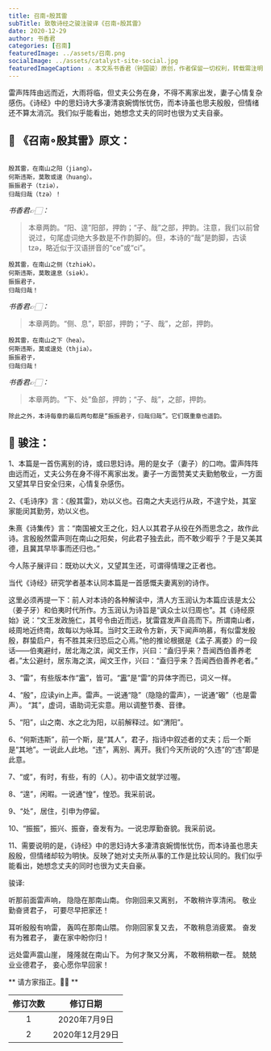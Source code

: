 ```yaml
---
title: 召南∘殷其雷
subTitle: 致敬诗经之骏注骏译《召南∘殷其雷》 
date: 2020-12-29 
author: 书香君
categories: [召南]
featuredImage: ../assets/召南.png
socialImage: ../assets/catalyst-site-social.jpg
featuredImageCaption: ⚠️️ 本文系书香君（钟国骏）原创，作者保留一切权利，转载需注明出处。
---
```


雷声阵阵由远而近，大雨将临，但丈夫公务在身，不得不离家出发，妻子心情复杂感伤。《诗经》中的思妇诗大多凄清哀婉惆怅忧伤，而本诗虽也思夫殷殷，但情绪还不算太消沉。我们似乎能看出，她想念丈夫的同时也很为丈夫自豪。

## 🌼 《召南∘殷其雷》原文：
```

殷其雷，在南山之阳（jiang）。
何斯违斯，莫敢或遑（huang）。
振振君子（tziə），
归哉归哉（tzə）！

```
*书香君👉🏻：* 

> 本章两韵。“阳、遑”阳部，押韵；“子、哉”之部，押韵。注意，我们以前曾说过，句尾虚词绝大多数是不作韵脚的。但，本诗的“哉”是韵脚，古读tzə，略近似于汉语拼音的“ce”或“ci”。

```
殷其雷，在南山之侧（tzhiək）。
何斯违斯，莫敢遑息（siək）。
振振君子，
归哉归哉！

```
*书香君👉🏻：* 

> 本章两韵。“侧、息”，职部，押韵；“子、哉”，之部，押韵。

```
殷其雷，在南山之下（hea）。
何斯违斯，莫或遑处（thjia）。
振振君子，
归哉归哉！

```
*书香君👉🏻：* 

> 本章两韵。“下、处”鱼部，押韵；“子、哉”，之部，押韵。

```
除此之外，本诗每章的最后两句都是“振振君子，归哉归哉”。它们既重章也遥韵。

```
## 🍁️ 骏注：

1、本篇是一首伤离别的诗，或曰思妇诗。用的是女子（妻子）的口吻。雷声阵阵由远而近，丈夫公务在身不得不离家出发。妻子一方面赞美丈夫勤勉敬业，一方面又望其早日安全归来，心情复杂感伤。

2、《毛诗序》言：《殷其雷》，劝以义也。召南之大夫远行从政，不遑宁处，其室家能闵其勤劳，劝以义也。

朱熹《诗集传》言：“南国被文王之化，妇人以其君子从役在外而思念之，故作此诗。言殷殷然雷声则在南山之阳矣，何此君子独去此，而不敢少暇乎？于是又美其德，且冀其早毕事而还归也。”

今人陈子展评曰：既劝以大义，又望其生还，可谓得情理之正者也。

当代《诗经》研究学者基本认同本篇是一首感慨夫妻离别的诗作。

这里必须再提一下：前人对本诗的各种解读中，清人方玉润认为本篇应该是太公（姜子牙）和伯夷时代所作。方玉润认为诗旨是“讽众士以归周也”。其《诗经原始》说：“文王发政施仁，其号令由近而远，犹雷霆发声自高而下。所谓南山者，岐周地近终南，故每以为咏耳。当时文王政令方新，天下闻声响慕，有似雷发殷殷，群蛰启户，有不胜其来归恐后之心焉。”他的推论根据是《孟子.离娄》的一段话——伯夷避纣，居北海之滨，闻文王作，兴曰：“盍归乎来？吾闻西伯善养老者。”太公避纣，居东海之滨，闻文王作，兴曰：“盍归乎来？吾闻西伯善养老者。”

3、“雷”，有些版本作“靁”，皆可。“靁”是“雷”的异体字而已，词义一样。

4、“殷”，应读yin上声。雷声。一说通“隐”（隐隐的雷声），一说通“磤”（也是雷声）。
“其”，虚词，语助词无实意。用以调整节奏、音律。

5、“阳”，山之南、水之北为阳，以前解释过。如“渭阳”。

6、“何斯违斯”，前一个斯，是“其人”，君子，指诗中叙述者的丈夫；后一个斯是“其地”。一说此人此地。“违”，离别、离开。我们今天所说的“久违”的“违”即是此意。

7、“或”，有时，有些，有的（人）。初中语文就学过喔。

8、“遑”，闲暇。一说通“惶”，惶恐。我采前说。

9、“处”，居住，引申为停留。

10、“振振”，振兴、振奋，奋发有为。一说忠厚勤奋貌。我采前说。

11、需要说明的是，《诗经》中的思妇诗大多凄清哀婉惆怅忧伤，而本诗虽也思夫殷殷，但情绪却较为明快。反映了她对丈夫所从事的工作是比较认同的。我们似乎能看出，她想念丈夫的同时也很为丈夫自豪。

骏译:

听那前面雷声响，
隐隐在那南山南。
你刚回来又离别，
不敢稍许享清闲。
敬业勤奋贤君子，
可要尽早把家还！

耳听殷殷有响雷，
轰鸣在那南山隈。
你刚回家复又去，
不敢稍息消疲累。
奋发有为雅君子，
妻在家中盼你归！

远处雷声震山崖，
隆隆就在南山下。
为何才聚又分离，
不敢稍稍歇一茬。
兢兢业业德君子，
妾心愿你早回家！

** 请方家指正。🙏🏻 **

| 修订次数      | 修订日期 | 
|   :----: |    :----:   | 
| 1    | 2020年7月9日       | 
| 2    | 2020年12月29日       | 
